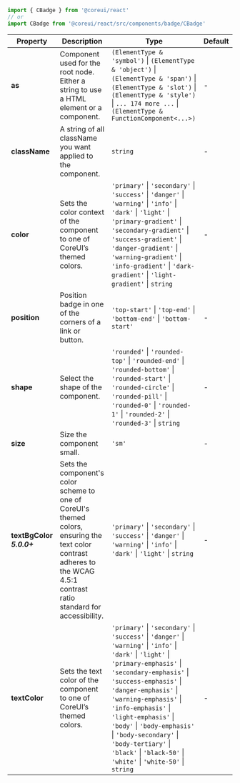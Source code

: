 
```jsx
import { CBadge } from '@coreui/react'
// or
import CBadge from '@coreui/react/src/components/badge/CBadge'
```

| Property | Description | Type | Default |
| --- | --- | --- | --- |
| **as** | Component used for the root node. Either a string to use a HTML element or a component. | `(ElementType & 'symbol')` \| `(ElementType & 'object')` \| `(ElementType & 'span')` \| `(ElementType & 'slot')` \| `(ElementType & 'style')` \| `... 174 more ...` \| `(ElementType & FunctionComponent<...>)` | - |
| **className** | A string of all className you want applied to the component. | `string` | - |
| **color** | Sets the color context of the component to one of CoreUI’s themed colors. | `'primary'` \| `'secondary'` \| `'success'` \| `'danger'` \| `'warning'` \| `'info'` \| `'dark'` \| `'light'` \| `'primary-gradient'` \| `'secondary-gradient'` \| `'success-gradient'` \| `'danger-gradient'` \| `'warning-gradient'` \| `'info-gradient'` \| `'dark-gradient'` \| `'light-gradient'` \| `string` | - |
| **position** | Position badge in one of the corners of a link or button. | `'top-start'` \| `'top-end'` \| `'bottom-end'` \| `'bottom-start'` | - |
| **shape** | Select the shape of the component. | `'rounded'` \| `'rounded-top'` \| `'rounded-end'` \| `'rounded-bottom'` \| `'rounded-start'` \| `'rounded-circle'` \| `'rounded-pill'` \| `'rounded-0'` \| `'rounded-1'` \| `'rounded-2'` \| `'rounded-3'` \| `string` | - |
| **size** | Size the component small. | `'sm'` | - |
| **textBgColor** **_5.0.0+_** | Sets the component's color scheme to one of CoreUI's themed colors, ensuring the text color contrast adheres to the WCAG 4.5:1 contrast ratio standard for accessibility. | `'primary'` \| `'secondary'` \| `'success'` \| `'danger'` \| `'warning'` \| `'info'` \| `'dark'` \| `'light'` \| `string` | - |
| **textColor** | Sets the text color of the component to one of CoreUI’s themed colors. | `'primary'` \| `'secondary'` \| `'success'` \| `'danger'` \| `'warning'` \| `'info'` \| `'dark'` \| `'light'` \| `'primary-emphasis'` \| `'secondary-emphasis'` \| `'success-emphasis'` \| `'danger-emphasis'` \| `'warning-emphasis'` \| `'info-emphasis'` \| `'light-emphasis'` \| `'body'` \| `'body-emphasis'` \| `'body-secondary'` \| `'body-tertiary'` \| `'black'` \| `'black-50'` \| `'white'` \| `'white-50'` \| `string` | - |
